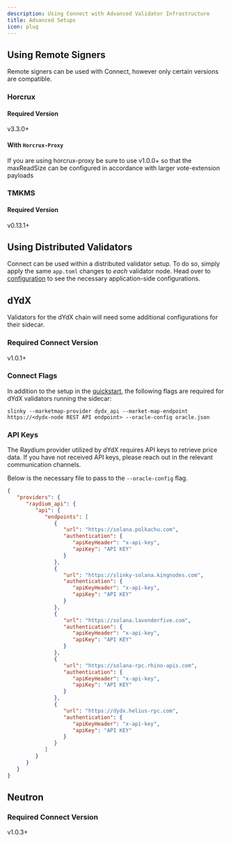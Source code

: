 ```yaml
---
description: Using Connect with Advanced Validator Infrastructure
title: Advanced Setups
icon: plug
---
```


## Using Remote Signers <Icon icon="key-skeleton-left-right" />

Remote signers can be used with Connect, however only certain versions are compatible.

### Horcrux

#### Required Version

v3.3.0+

#### With `Horcrux-Proxy`

If you are using horcrux-proxy be sure to use v1.0.0+ so that the maxReadSize can be configured in accordance with larger vote-extension payloads

### TMKMS

#### Required Version

v0.13.1+


## Using Distributed Validators <Icon icon="network-wired" />

Connect can be used within a distributed validator setup. To do so, simply apply the same `app.toml` changes to _each_ validator node.
Head over to [configuration](configuration#application) to see the necessary application-side configurations.


## dYdX

Validators for the dYdX chain will need some additional configurations for their sidecar.

### Required Connect Version

v1.0.1+

### Connect Flags

In addition to the setup in the [quickstart](quickstart), the following flags are required for dYdX validators running the sidecar:

```shell
slinky --marketmap-provider dydx_api --market-map-endpoint https://<dydx-node REST API endpoint> --oracle-config oracle.json
```

### API Keys

The Raydium provider utilized by dYdX requires API keys to retrieve price data. If you have not received API keys, please reach out in the relevant communication channels.

Below is the necessary file to pass to the `--oracle-config` flag.
```json oracle.json
{
   "providers": {
      "raydium_api": {
         "api": {
            "endpoints": [
               {
                  "url": "https://solana.polkachu.com",
                  "authentication": {
                     "apiKeyHeader": "x-api-key",
                     "apiKey": "API KEY"
                  }
               },
               {
                  "url": "https://slinky-solana.kingnodes.com",
                  "authentication": {
                     "apiKeyHeader": "x-api-key",
                     "apiKey": "API KEY"
                  }
               },
               {
                  "url": "https://solana.lavenderfive.com",
                  "authentication": {
                     "apiKeyHeader": "x-api-key",
                     "apiKey": "API KEY"
                  }
               },
               {
                  "url": "https://solana-rpc.rhino-apis.com",
                  "authentication": {
                     "apiKeyHeader": "x-api-key",
                     "apiKey": "API KEY"
                  }
               },
               {
                  "url": "https://dydx.helius-rpc.com",
                  "authentication": {
                     "apiKeyHeader": "x-api-key",
                     "apiKey": "API KEY"
                  }
               }
            ]
         }
      }
   }
}
```

## Neutron

### Required Connect Version

v1.0.3+